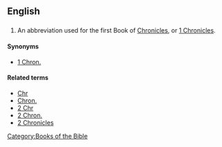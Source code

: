 ==English==

==={{abbreviation}}===
{{infl|en|abbreviation}}

# {{biblical}} An abbreviation used for the first Book of [[Chronicles]], or [[1 Chronicles]].

====Synonyms====
*[[1 Chron.]]

====Related terms====
*[[Chr]]
*[[Chron.]]
*[[2 Chr]]
*[[2 Chron.]]
*[[2 Chronicles]]

[[Category:Books of the Bible]]